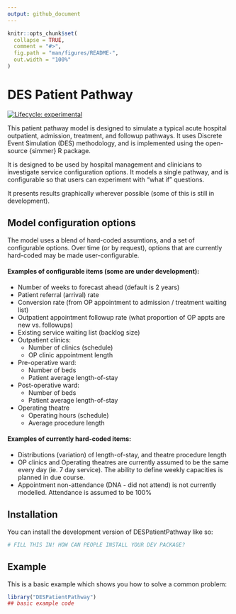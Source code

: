 ```yaml
---
output: github_document
---
```


<!-- README.md is generated from README.Rmd. Please edit that file -->

```r
knitr::opts_chunk$set(
  collapse = TRUE,
  comment = "#>",
  fig.path = "man/figures/README-",
  out.width = "100%"
)
```

# DES Patient Pathway

<!-- badges: start -->
[![Lifecycle: experimental](https://img.shields.io/badge/lifecycle-experimental-orange.svg)](https://lifecycle.r-lib.org/articles/stages.html#experimental)
<!-- badges: end -->

This patient pathway model is designed to simulate a typical acute hospital outpatient, admission, treatment, and followup pathways.  It uses Discrete Event Simulation (DES) methodology, and is implemented using the open-source {simmer} R package.

It is designed to be used by hospital management and clinicians to investigate service configuration options. It models a single pathway, and is configurable so that users can experiment with "what if" questions.  

It presents results graphically wherever possible (some of this is still in development).

## Model configuration options

The model uses a blend of hard-coded assumtions, and a set of configurable options.  Over time (or by request), options that are currently hard-coded may be made user-configurable.  

#### Examples of configurable items (some are under development):
* Number of weeks to forecast ahead (default is 2 years)
* Patient referral (arrival) rate
* Conversion rate (from OP appointment to admission / treatment waiting list)
* Outpatient appointment followup rate (what proportion of OP appts are new vs. followups)
* Existing service waiting list (backlog size)
* Outpatient clinics:
  - Number of clinics (schedule)
  - OP clinic appointment length
* Pre-operative ward:
  - Number of beds
  - Patient average length-of-stay
* Post-operative ward:
  - Number of beds
  - Patient average length-of-stay
* Operating theatre
  - Operating hours (schedule)
  - Average procedure length
  
#### Examples of currently hard-coded items:

* Distributions (variation) of length-of-stay, and theatre procedure length
* OP clinics and Operating theatres are currently assumed to be the same every day (ie. 7 day service).  The ability to define weekly capacities is planned in due course.  
* Appointment non-attendance (DNA - did not attend) is not currently modelled.  Attendance is assumed to be 100%

## Installation

You can install the development version of DESPatientPathway like so:

``` r
# FILL THIS IN! HOW CAN PEOPLE INSTALL YOUR DEV PACKAGE?
```

## Example

This is a basic example which shows you how to solve a common problem:

```r
library("DESPatientPathway")
## basic example code
```


